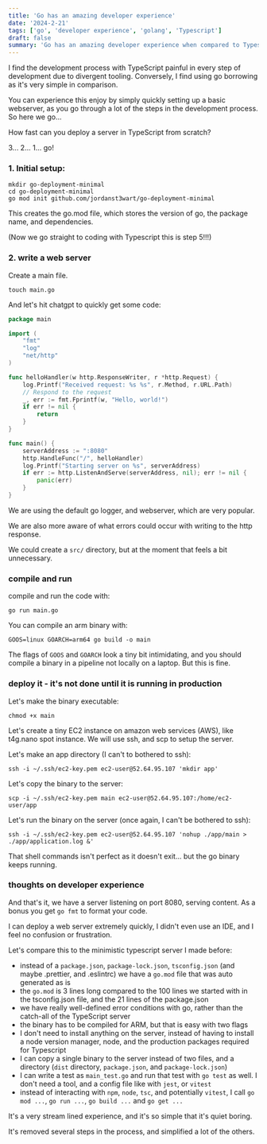 ```yaml
---
title: 'Go has an amazing developer experience'
date: '2024-2-21'
tags: ['go', 'developer experience', 'golang', 'Typescript']
draft: false
summary: 'Go has an amazing developer experience when compared to Typescript'
---
```


I find the development process with TypeScript painful in every step of development due to divergent tooling. Conversely, I find using go borrowing as it's very simple in comparison.

You can experience this enjoy by simply quickly setting up a basic webserver, as you go through a lot of the steps in the development process. So here we go...

How fast can you deploy a server in TypeScript from scratch?

3... 2... 1... go!

### 1. Initial setup:

```
mkdir go-deployment-minimal
cd go-deployment-minimal
go mod init github.com/jordanst3wart/go-deployment-minimal
```

This creates the go.mod file, which stores the version of go, the package name, and dependencies.

(Now we go straight to coding with Typescript this is step 5!!!)

### 2. write a web server

Create a main file.

```shell
touch main.go
```

And let's hit chatgpt to quickly get some code:

```Go
package main

import (
	"fmt"
	"log"
	"net/http"
)

func helloHandler(w http.ResponseWriter, r *http.Request) {
	log.Printf("Received request: %s %s", r.Method, r.URL.Path)
	// Respond to the request
	_, err := fmt.Fprintf(w, "Hello, world!")
	if err != nil {
		return
	}
}

func main() {
	serverAddress := ":8080"
	http.HandleFunc("/", helloHandler)
	log.Printf("Starting server on %s", serverAddress)
	if err := http.ListenAndServe(serverAddress, nil); err != nil {
		panic(err)
	}
}

```

We are using the default go logger, and webserver, which are very popular.

We are also more aware of what errors could occur with writing to the http response.

We could create a `src/` directory, but at the moment that feels a bit unnecessary.

### compile and run

compile and run the code with:

```shell
go run main.go
```

You can compile an arm binary with:

```shell
GOOS=linux GOARCH=arm64 go build -o main
```

The flags of `GOOS` and `GOARCH` look a tiny bit intimidating, and you should compile a binary in a pipeline not locally on a laptop. But this is fine.

### deploy it - it's not done until it is running in production

Let's make the binary executable:

```shell
chmod +x main
```

Let's create a tiny EC2 instance on amazon web services (AWS), like t4g.nano spot instance. We will use ssh, and scp to setup the server.

Let's make an app directory (I can't to bothered to ssh):

```shell
ssh -i ~/.ssh/ec2-key.pem ec2-user@52.64.95.107 'mkdir app'
```

Let's copy the binary to the server:

```shell
scp -i ~/.ssh/ec2-key.pem main ec2-user@52.64.95.107:/home/ec2-user/app
```

Let's run the binary on the server (once again, I can't be bothered to ssh):

```shell
ssh -i ~/.ssh/ec2-key.pem ec2-user@52.64.95.107 'nohup ./app/main > ./app/application.log &'
```

That shell commands isn't perfect as it doesn't exit... but the go binary keeps running.

### thoughts on developer experience

And that's it, we have a server listening on port 8080, serving content. As a bonus you get `go fmt` to format your code.

I can deploy a web server extremely quickly, I didn't even use an IDE, and I feel no confusion or frustration.

Let's compare this to the minimistic typescript server I made before:

- instead of a `package.json`, `package-lock.json`, `tsconfig.json` (and maybe .prettier, and .eslintrc) we have a `go.mod` file that was auto generated as is
- the `go.mod` is 3 lines long compared to the 100 lines we started with in the tsconfig.json file, and the 21 lines of the package.json
- we have really well-defined error conditions with go, rather than the catch-all of the TypeScript server
- the binary has to be compiled for ARM, but that is easy with two flags
- I don't need to install anything on the server, instead of having to install a node version manager, node, and the production packages required for Typescript
- I can copy a single binary to the server instead of two files, and a directory (`dist` directory, `package.json`, and `package-lock.json`)
- I can write a test as `main_test.go` and run that test with `go test` as well. I don't need a tool, and a config file like with `jest`, or `vitest`
- instead of interacting with `npm`, `node`, `tsc`, and potentially `vitest`, I call `go mod ...`, `go run ...`, `go build ...` and `go get ...`

It's a very stream lined experience, and it's so simple that it's quiet boring.

It's removed several steps in the process, and simplified a lot of the others.
